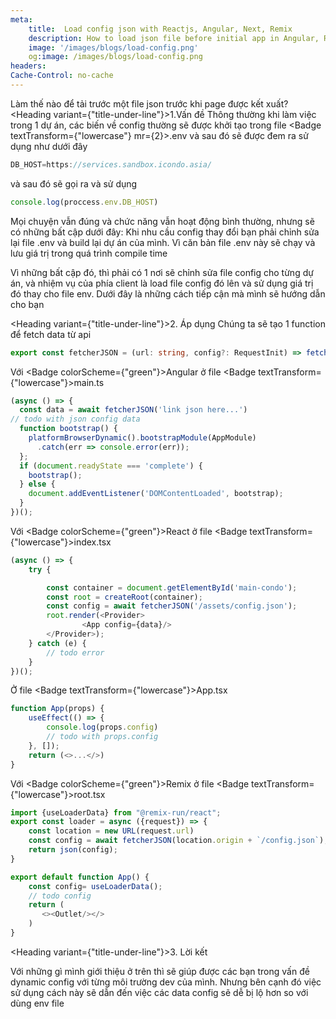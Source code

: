 ```yaml
---
meta:
    title:  Load config json with Reactjs, Angular, Next, Remix
    description: How to load json file before initial app in Angular, React, Next and Remix
    image: '/images/blogs/load-config.png'
    og:image: /images/blogs/load-config.png
headers:
Cache-Control: no-cache
---
```



<Heading marginBottom={4}>Làm thế nào để tải trước một file json trước khi page được kết xuất?</Heading>
<Heading variant={"title-under-line"}>1.Vấn đề</Heading>
<Box marginY={4}>
    Thông thường khi làm việc trong 1 dự án, các biến về config thường sẽ được khởi tạo trong file <Badge
    textTransform={"lowercase"} mr={2}>.env</Badge> và sau đó sẽ được đem ra sử dụng như dưới đây
</Box>

```js showLineNumbers copy title="index.tsx"
DB_HOST=https://services.sandbox.icondo.asia/
```

<Box marginY={4}>
    và sau đó sẽ gọi ra và sử dụng
</Box>


```js showLineNumbers copy
console.log(proccess.env.DB_HOST)
```
<Box marginY={4}>
    Mọi chuyện vẫn đúng và chức năng vẫn hoạt động bình thường, nhưng sẽ có những bất cập dưới đây:
    <UnorderedList my={2}>
        <ListItem>
            Khi nhu cầu config thay đổi bạn phải chỉnh sửa lại file .env và build lại dự án của mình. Vì căn bản file
            .env
            này sẽ chạy và lưu giá trị trong quá trình <Badge colorScheme={"green"}>compile time</Badge>
        </ListItem>
    </UnorderedList>
    <p>Vì những bất cập đó, thì phải có 1 nơi sẽ chỉnh sửa file config cho từng dự án, và nhiệm vụ của phía client là
        load file config đó lên và sử dụng giá trị đó thay cho file env. Dưới đây là những cách tiếp cận mà mình sẽ
        hướng dẫn cho bạn</p>
</Box>

<Heading variant={"title-under-line"}>2. Áp dụng</Heading>
<Box marginY={4}>
    Chúng ta sẽ tạo 1 function để fetch data từ api
</Box>

```ts filename="hi123.js" showLineNumbers copy
export const fetcherJSON = (url: string, config?: RequestInit) => fetch(url, config).then((res) => res.json());
```

<Box marginY={4}>Với <Badge colorScheme={"green"}>Angular</Badge> ở file <Badge
    textTransform={"lowercase"}>main.ts</Badge></Box>

```ts showLineNumbers copy
(async () => {
  const data = await fetcherJSON('link json here...')
// todo with json config data
  function bootstrap() {
    platformBrowserDynamic().bootstrapModule(AppModule)
      .catch(err => console.error(err));
  };
  if (document.readyState === 'complete') {
    bootstrap();
  } else {
    document.addEventListener('DOMContentLoaded', bootstrap);
  }
})();
```

<Box marginY={4}>Với <Badge colorScheme={"green"}>React</Badge> ở file <Badge
    textTransform={"lowercase"}>index.tsx</Badge></Box>

```ts filename="index.tsx" showLineNumbers
(async () => {
    try {

        const container = document.getElementById('main-condo');
        const root = createRoot(container);
        const config = await fetcherJSON('/assets/config.json');
        root.render(<Provider>
                <App config={data}/>
        </Provider>);
    } catch (e) {
        // todo error
    }
})();
```
<Box marginY={4}>Ở file <Badge
    textTransform={"lowercase"}>App.tsx</Badge></Box>

```ts showLineNumbers copy
function App(props) {
    useEffect(() => {
        console.log(props.config)
        // todo with props.config
    }, []);
    return (<>...</>)
}
```

<Box marginY={4}>Với <Badge colorScheme={"green"}>Remix</Badge> ở file <Badge
    textTransform={"lowercase"}>root.tsx</Badge></Box>

```js showLineNumbers copy
import {useLoaderData} from "@remix-run/react";
export const loader = async ({request}) => {
    const location = new URL(request.url)
    const config = await fetcherJSON(location.origin + `/config.json`);
    return json(config);
}

export default function App() {
    const config= useLoaderData();
    // todo config
    return (
       <><Outlet/></>
    )
}
```

<Heading variant={"title-under-line"}>3. Lời kết</Heading>

<Box marginY={4}>Với những gì mình giới thiệu ở trên thì sẽ giúp được các bạn trong vấn đề dynamic config với từng môi
    trường dev của mình. Nhưng bên cạnh đó việc sử dụng cách này sẽ dẫn đến việc các data config sẽ dễ bị lộ hơn so với
    dùng env file</Box>
